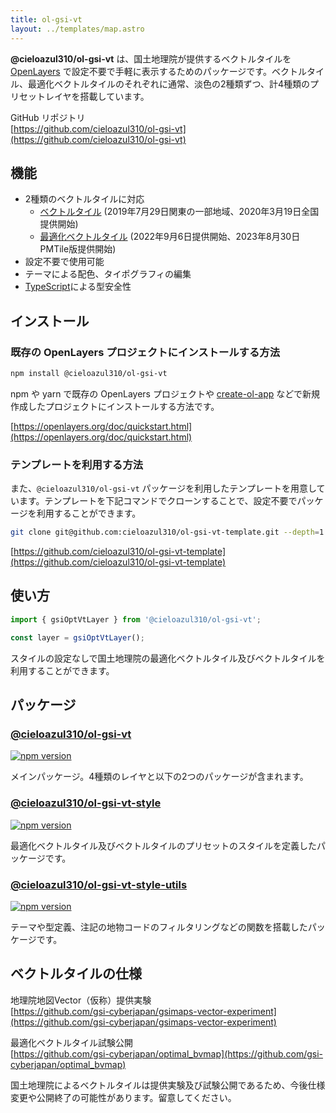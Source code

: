 ```yaml
---
title: ol-gsi-vt
layout: ../templates/map.astro
---
```


**@cieloazul310/ol-gsi-vt** は、国土地理院が提供するベクトルタイルを [OpenLayers] で設定不要で手軽に表示するためのパッケージです。ベクトルタイル、最適化ベクトルタイルのそれぞれに通常、淡色の2種類ずつ、計4種類のプリセットレイヤを搭載しています。

GitHub リポジトリ  
[https://github.com/cieloazul310/ol-gsi-vt](https://github.com/cieloazul310/ol-gsi-vt)

## 機能

- 2種類のベクトルタイルに対応
  - [ベクトルタイル] (2019年7月29日関東の一部地域、2020年3月19日全国提供開始)
  - [最適化ベクトルタイル] (2022年9月6日提供開始、2023年8月30日PMTile版提供開始)
- 設定不要で使用可能
- テーマによる配色、タイポグラフィの編集
- [TypeScript]による型安全性

## インストール

### 既存の OpenLayers プロジェクトにインストールする方法

```sh
npm install @cieloazul310/ol-gsi-vt
```

npm や yarn で既存の OpenLayers プロジェクトや [create-ol-app](https://github.com/openlayers/create-ol-app) などで新規作成したプロジェクトにインストールする方法です。

[https://openlayers.org/doc/quickstart.html](https://openlayers.org/doc/quickstart.html)

### テンプレートを利用する方法

また、`@cieloazul310/ol-gsi-vt` パッケージを利用したテンプレートを用意しています。テンプレートを下記コマンドでクローンすることで、設定不要でパッケージを利用することができます。

```sh
git clone git@github.com:cieloazul310/ol-gsi-vt-template.git --depth=1
```

[https://github.com/cieloazul310/ol-gsi-vt-template](https://github.com/cieloazul310/ol-gsi-vt-template)

## 使い方

```ts
import { gsiOptVtLayer } from '@cieloazul310/ol-gsi-vt';

const layer = gsiOptVtLayer();
```

スタイルの設定なしで国土地理院の最適化ベクトルタイル及びベクトルタイルを利用することができます。

## パッケージ

### [@cieloazul310/ol-gsi-vt]

[![npm version](https://badge.fury.io/js/@cieloazul310%2Fol-gsi-vt.svg)](https://badge.fury.io/js/@cieloazul310%2Fol-gsi-vt)

メインパッケージ。4種類のレイヤと以下の2つのパッケージが含まれます。

### [@cieloazul310/ol-gsi-vt-style]

[![npm version](https://badge.fury.io/js/@cieloazul310%2Fol-gsi-vt-style.svg)](https://badge.fury.io/js/@cieloazul310%2Fol-gsi-vt-style)

最適化ベクトルタイル及びベクトルタイルのプリセットのスタイルを定義したパッケージです。

### [@cieloazul310/ol-gsi-vt-style-utils]

[![npm version](https://badge.fury.io/js/@cieloazul310%2Fol-gsi-vt-style-utils.svg)](https://badge.fury.io/js/@cieloazul310%2Fol-gsi-vt-style-utils)

テーマや型定義、注記の地物コードのフィルタリングなどの関数を搭載したパッケージです。

## ベクトルタイルの仕様

地理院地図Vector（仮称）提供実験  
[https://github.com/gsi-cyberjapan/gsimaps-vector-experiment](https://github.com/gsi-cyberjapan/gsimaps-vector-experiment)

最適化ベクトルタイル試験公開  
[https://github.com/gsi-cyberjapan/optimal_bvmap](https://github.com/gsi-cyberjapan/optimal_bvmap)

国土地理院によるベクトルタイルは提供実験及び試験公開であるため、今後仕様変更や公開終了の可能性があります。留意してください。

[ベクトルタイル]: https://github.com/gsi-cyberjapan/gsimaps-vector-experiment "地理院地図Vector（仮称）提供実験"
[最適化ベクトルタイル]: https://github.com/gsi-cyberjapan/optimal_bvmap "最適化ベクトルタイル試験公開"
[TypeScript]: https://www.typescriptlang.org/ "TypeScript"

[OpenLayers]: https://openlayers.org/ "OpenLayers"

[@cieloazul310/ol-gsi-vt]: https://github.com/cieloazul310/ol-gsi-vt/tree/main/packages/ol-gsi-vt
[@cieloazul310/ol-gsi-vt-style]: https://github.com/cieloazul310/ol-gsi-vt/tree/main/packages/ol-gsi-vt-style
[@cieloazul310/ol-gsi-vt-style-utils]: https://github.com/cieloazul310/ol-gsi-vt/tree/main/packages/ol-gsi-vt-style-utils

[@cieloazul310/ol-gsi-vt API]: /api-doc/ol-gsi-vt
[@cieloazul310/ol-gsi-vt-style API]: /api-doc/ol-gsi-vt-style
[@cieloazul310/ol-gsi-vt-style-utils API]: /api-doc/ol-gsi-vt-style-utils
